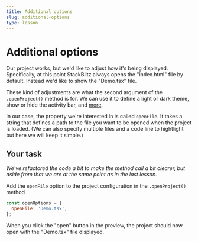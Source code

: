 ```yaml
---
title: Additional options
slug: additional-options
type: lesson
---
```


# Additional options

Our project works, but we'd like to adjust how it's being displayed. Specifically, at this point StackBlitz always opens the "index.html" file by default. Instead we'd like to show the "Demo.tsx" file.

These kind of adjustments are what the second argument of the `.openProject()` method is for. We can use it to define a light or dark theme, show or hide the activity bar, and [more](https://developer.stackblitz.com/platform/api/javascript-sdk-options#openoptions). 

In our case, the property we're interested in is called `openFile`. It takes a string that defines a path to the file you want to be opened when the project is loaded. (We can also specify multiple files and a code line to hightlight but here we will keep it simple.)

## Your task

_We've refactored the code a bit to make the method call a bit clearer, but aside from that we are at the same point as in the last lesson._

Add the `openFile` option to the project configuration in the `.openProject()` method

```js
const openOptions = {
  openFile: 'Demo.tsx',
};
```

When you click the "open" button in the preview, the project should now open with the "Demo.tsx" file displayed.
